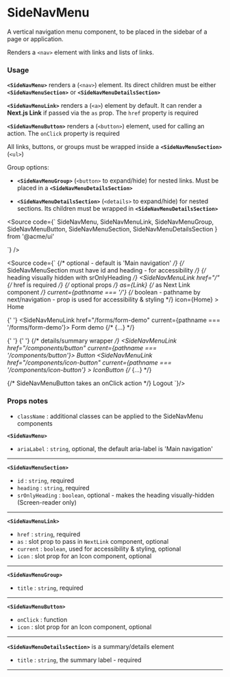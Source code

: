 
<Meta of={SideNavMenuStories} />

# SideNavMenu

A vertical navigation menu component, to be placed in the sidebar of a page or application.

Renders a `<nav>` element with links and lists of links.

<Canvas of={SideNavMenuStories.Default} />

### Usage

**`<SideNavMenu>`** renders a (`<nav>`) element. Its direct children must be either **`<SideNavMenuSection>`** or **`<SideNavMenuDetailsSection>`**

**`<SideNavMenuLink>`** renders a (`<a>`) element by default.
It can render a **Next.js Link** if passed via the `as` prop. The `href` property is required

**`<SideNavMenuButton>`** renders a (`<button>`) element, used for calling an action. The `onClick` property is required

All links, buttons, or groups must be wrapped inside a **`<SideNavMenuSection>`** (`<ul>`)

Group options:

- **`<SideNavMenuGroup>`** (`<button>` to expand/hide) for nested links. Must be placed in a **`<SideNavMenuDetailsSection>`**

- **`<SideNavMenuDetailsSection>`** (`<details>` to expand/hide) for nested sections. Its children must be wrapped in **`<SideNavMenuDetailsSection>`**

<Source code={`
  SideNavMenu,
  SideNavMenuLink,
  SideNavMenuGroup,
  SideNavMenuButton,
  SideNavMenuSection,
  SideNavMenuDetailsSection
} from '@acme/ui'

`} />

<Source code={`
<SideNavMenu ariaLabel="Main nav">  {/* optional - default is 'Main navigation' */}
  {/* SideNavMenuSection must have id and heading - for accessibility */}
  {/* heading visually hidden with srOnlyHeading */}
  <SideNavMenuSection id="first-section" heading="welcome" srOnlyHeading> 
    <SideNavMenuLink
      href="/" {/* href is required */}
      {/* optional props */}
      as={Link} {/* as Next Link component */}
      current={pathname === '/'} {/* boolean - pathname by next/navigation - prop is used for accessibility & styling */}
      icon={Home}
    >
      Home
    </SideNavMenuLink>
  </SideNavMenuSection>

{' '}
<SideNavMenuSection id="forms-section" heading="Form components">
	<SideNavMenuGroup title="Forms" icon={Circle}>
		<SideNavMenuLink href="/forms/form-demo" current={pathname === '/forms/form-demo'}>
			Form demo
		</SideNavMenuLink>
		{/* {...} */}
	</SideNavMenuGroup>
</SideNavMenuSection>

{' '}
<SideNavMenuDetailsSection title="Components">
	{' '}
	{/* details/summary wrapper */}
	<SideNavMenuSection id="buttons-section" heading="Buttons">
		<SideNavMenuLink href="/components/button" current={pathname === '/components/button'}>
			Button
		</SideNavMenuLink>
		<SideNavMenuLink
			href="/components/icon-button"
			current={pathname === '/components/icon-button'}
		>
			IconButton
		</SideNavMenuLink>
	</SideNavMenuSection>
	{/* {...} */}
</SideNavMenuDetailsSection>

  <SideNavMenuSection id="actions-section" heading="user actions" srOnlyHeading>
    {/* SideNavMenuButton takes an onClick action */}
    <SideNavMenuButton icon={LogOut} onClick={logoutAction}>
      Logout
    </SideNavMenuButton>
  </SideNavMenuSection>
</SideNavMenu>
`}/>

### Props notes

- `className` : additional classes can be applied to the SideNavMenu components

**`<SideNavMenu>`**

- `ariaLabel` : `string`, optional, the default aria-label is 'Main navigation'

---

**`<SideNavMenuSection>`**

- `id` : `string`, required
- `heading` : `string`, required
- `srOnlyHeading` : `boolean`, optional - makes the heading visually-hidden (Screen-reader only)

---

**`<SideNavMenuLink>`**

- `href` : `string`, required
- `as` : slot prop to pass in `NextLink` component, optional
- `current` : `boolean`, used for accessibility & styling, optional
- `icon` : slot prop for an Icon component, optional

---

**`<SideNavMenuGroup>`**

- `title` : `string`, required

---

**`<SideNavMenuButton>`**

- `onClick` : function
- `icon` : slot prop for an Icon component, optional

---

**`<SideNavMenuDetailsSection>`** is a summary/details element

- `title` : `string`, the summary label - required

---

